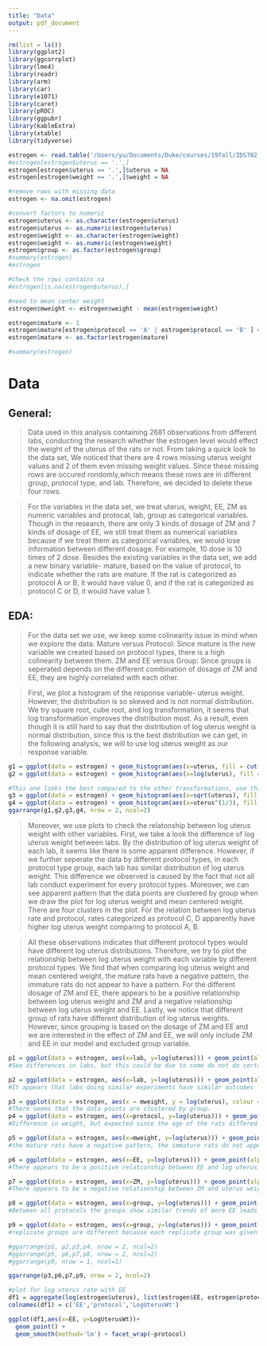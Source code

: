 ```yaml
---
title: "Data"
output: pdf_document
---
```


```r
rm(list = ls())
library(ggplot2)
library(ggcorrplot)
library(lme4)
library(readr)
library(arm)
library(car)
library(e1071)
library(caret)
library(pROC)
library(ggpubr)
library(kableExtra)
library(xtable)
library(tidyverse)
```

```r
estrogen <- read.table('/Users/yu/Documents/Duke/courses/19fall/IDS702.01 Modeling and Representation of Data/HW & LAB/Team Project 2/team-project-2-estrogen-bioassay-and-voting-in-nc-avengers/Data/bioassay.txt', header=T, sep=" ", colClasses = c('protocol' = 'factor'))
#estrogen[estrogen$uterus == '.',]
estrogen[estrogen$uterus == '.',]$uterus = NA
estrogen[estrogen$weight == '.',]$weight = NA

#remove rows with missing data
estrogen <- na.omit(estrogen)

#convert factors to numeric
estrogen$uterus <- as.character(estrogen$uterus)
estrogen$uterus <- as.numeric(estrogen$uterus)
estrogen$weight <- as.character(estrogen$weight)
estrogen$weight <- as.numeric(estrogen$weight)
estrogen$group <- as.factor(estrogen$group)
#summary(estrogen)
#estrogen

#check the rows contains na 
#estrogen[is.na(estrogen$uterus),]

#need to mean center weight
estrogen$mweight <- estrogen$weight - mean(estrogen$weight)

estrogen$mature <- 1
estrogen$mature[estrogen$protocol == 'A' | estrogen$protocol == 'B' ] <- 0
estrogen$mature <- as.factor(estrogen$mature)

#summary(estrogen)
```
# Data

## General:
>Data used in this analysis containing 2681 observations from different labs, 
conducting the research whether the estrogen level would effect the weight of the uterus of the rats or not.
From taking a quick look to the data set, We noticed that there are 4 rows missing uterus weight values and 2 of them even missing weight values. Since these missing rows are occured rondomly,which means these rows are in different group, protocol type, and lab. Therefore, we decided to delete these four rows.

>For the variables in the data set, we treat uterus, weight, EE, ZM as numeric variables and protocal, lab, group as categorical variables.
Though in the research, there are only 3 kinds of dosage of ZM and 7 kinds of dosage of EE, we still treat them as numerical variables because if we treat them as categorical variables, we would lose information between different dosage. For example, 10 dose is 10 times of 2 dose.
Besides the existing variables in the data set, we add a new binary variable- mature, based on the value of protocol, to indicate whether the rats are mature. If the rat is categorized as protocol A or B, it would have value 0, and if the rat is categorized as protocol C or D, it would have value 1.

## EDA:
>For the data set we use, we keep some colinearity issue in mind when we explore the data.
Mature versus Protocol: Since mature is the new variable we created based on protocol types, there is a high colinearity between them.
ZM and EE versus Group: Since groups is seperated depends on the different combination of dosage of ZM and EE, they are highly correlated with each other.

>First, we plot a histogram of the response variable- uterus weight. However, the distribution is so skewed and is not normal distribution. We try square root, cube root, and log transformation, it seems that log transformation improves the distribution most. As a result, even though it is still hard to say that the distribution of log uterus weight is normal distribution, since this is the best distribution we can get, in the following analysis, we will to use log uterus weight as our response variable.

```r
g1 = ggplot(data = estrogen) + geom_histogram(aes(x=uterus, fill = cut(uterus, 100)), show.legend = FALSE)
g2 = ggplot(data = estrogen) + geom_histogram(aes(x=log(uterus), fill = cut(uterus, 100)),show.legend = FALSE)

#This one looks the best compared to the other transformations, use this for analysis
g3 = ggplot(data = estrogen) + geom_histogram(aes(x=sqrt(uterus), fill = cut(uterus, 100)), show.legend = FALSE)
g4 = ggplot(data = estrogen) + geom_histogram(aes(x=uterus^(1/3), fill = cut(uterus, 100)), show.legend = FALSE)
ggarrange(g1,g2,g3,g4, nrow = 2, ncol=2)
```

>Moreover, we use plots to check the relatonship between log uterus weight with other variables. First, we take a look the difference of log uterus weight between labs. By the distribution of log uterus weight of each lab, it seems like there is some apparent difference. However, if we further seperate the data by different protocol types, in each protocol type group, each lab has similar distribution of log uterus weight.
This difference we observed is caused by the fact that not all lab conduct experiment for every protocol types. Moreover, we can see apparent pattern that the data points are clustered by group when we draw the plot for log uterus weight and mean centered weight. There are four clusters in the plot. For the relation between log uterus rate and protocol, rates categorized as protocol C, D apparently have higher log uterus weight comparing to protocol A, B. 

>All these observations indicates that different protocol types would have different log uterus distributions. Therefore, we try to plot the relationship between log uterus weight with each variable by different protocol types. We find that when comparing log uterus weight and mean centered weight, the mature rats have a negative pattern, the immature rats do not appear to have a pattern. For the different dosage of ZM and EE, there appears to be a positive relationship between log uterus weight and ZM and a negative relationship between log uterus weight and EE. Lastly, we notice that different group of rats have different distribution of log uterus weights. However, since grouping is based on the dosage of ZM and EE and we are interested in the effect of ZM and EE, we will only include ZM and EE in our model and excluded group variable.


```r
p1 = ggplot(data = estrogen, aes(x=lab, y=log(uterus))) + geom_point(alpha = .5 , color = 'blue') + geom_smooth(method= 'lm' ,col= 'red3') + theme(axis.text.x = element_text(angle = 90))
#See differences in labs, but this could be due to some do not do certain protocols. Need to build the model to check

p2 = ggplot(data = estrogen, aes(x=lab, y=log(uterus))) + geom_point(alpha = .5 , color = 'blue') + geom_smooth(method= 'lm' ,col= 'red3') + facet_wrap(~protocol, ncol = 2) + theme(axis.text.x = element_text(angle = 90))
#It appears that labs doing similar experiments have similar outcomes

p3 = ggplot(data = estrogen, aes(x = mweight, y = log(uterus), colour = protocol)) + geom_point(alpha = .5 )  + theme(axis.text.x = element_text(angle = 90)) + xlab("Mean Centered Weight")
#There seems that the data points are clustered by group.
p4 = ggplot(data = estrogen, aes(x=protocol, y=log(uterus))) + geom_point(alpha = .5 , color = 'blue') + geom_smooth(method= 'lm' ,col= 'red3')
#Difference in weight, but expected since the age of the rats differed in the protocols

p5 = ggplot(data = estrogen, aes(x=mweight, y=log(uterus))) + geom_point(alpha = .5 , color = 'blue') + geom_smooth(method= 'lm' ,col= 'red3') + facet_wrap(~protocol, ncol = 2)
#the mature rats have a negative pattern, the immature rats do not appear to have a pattern

p6 = ggplot(data = estrogen, aes(x=EE, y=log(uterus))) + geom_point(alpha = .5 , color = 'blue') + geom_smooth(method= 'lm' ,col= 'red3') + facet_wrap(~protocol, ncol = 2)
#There appears to be a positive relationship between EE and log uterus weight

p7 = ggplot(data = estrogen, aes(x=ZM, y=log(uterus))) + geom_point(alpha = .5 , color = 'blue') + geom_smooth(method= 'lm' ,col= 'red3') + facet_wrap(~protocol, ncol = 2)
#There appears to be a negative relationship between ZM and uterus weight

p8 = ggplot(data = estrogen, aes(x=group, y=log(uterus))) + geom_point(alpha = .5 , color = 'blue') + geom_smooth(method= 'lm' ,col= 'red3')
#Between all protocols the groups show similar trends of more EE leads to higher uterus weight. Interaction between EE and ZM may be significant

p9 = ggplot(data = estrogen, aes(x=group, y=log(uterus))) + geom_point(alpha = .5, color = "blue") + geom_smooth(method= 'lm' ,col= 'red3') + facet_wrap(~protocol, ncol = 2)
#replicate groups are different because each replicate group was given a different dose of EE and ZM

#ggarrange(p1, p2,p3,p4, nrow = 2, ncol=2)
#ggarrange(p5, p6,p7,p8, nrow = 2, ncol=2)
#ggarrange(p9, nrow = 1, ncol=1)

ggarrange(p3,p6,p7,p9, nrow = 2, ncol=2)
```


```r
#plot for log uterus rate with EE
df1 = aggregate(log(estrogen$uterus), list(estrogen$EE, estrogen$protocol),mean)
colnames(df1) = c('EE','protocol','LogUterusWt')

ggplot(df1,aes(x=EE, y=LogUterusWt))+
  geom_point() +
  geom_smooth(method='lm') + facet_wrap(~protocol)
```